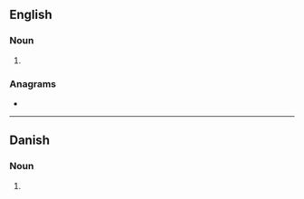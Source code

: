 {{also|ménagés|ménages}}
==English==

===Noun===
{{head|en|noun plural form}}

# {{plural of|menage|lang=en}}

===Anagrams===
* {{anagrams|en|Meegans}}

----

==Danish==

===Noun===
{{head|da|noun form|g=c}}

# {{genitive singular indefinite of|menage|lang=da}}
